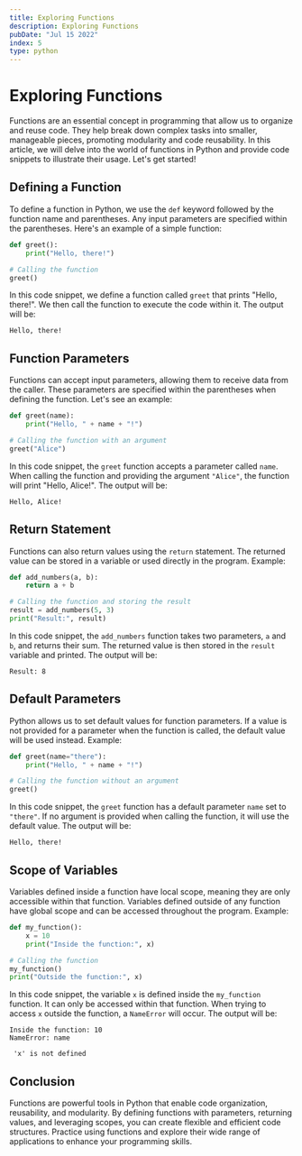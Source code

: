 ```yaml
---
title: Exploring Functions
description: Exploring Functions
pubDate: "Jul 15 2022"
index: 5
type: python
---
```


# Exploring Functions

Functions are an essential concept in programming that allow us to organize and reuse code. They help break down complex tasks into smaller, manageable pieces, promoting modularity and code reusability. In this article, we will delve into the world of functions in Python and provide code snippets to illustrate their usage. Let's get started!

## Defining a Function

To define a function in Python, we use the `def` keyword followed by the function name and parentheses. Any input parameters are specified within the parentheses. Here's an example of a simple function:

```python
def greet():
    print("Hello, there!")

# Calling the function
greet()
```

In this code snippet, we define a function called `greet` that prints "Hello, there!". We then call the function to execute the code within it. The output will be:

```
Hello, there!
```

## Function Parameters

Functions can accept input parameters, allowing them to receive data from the caller. These parameters are specified within the parentheses when defining the function. Let's see an example:

```python
def greet(name):
    print("Hello, " + name + "!")

# Calling the function with an argument
greet("Alice")
```

In this code snippet, the `greet` function accepts a parameter called `name`. When calling the function and providing the argument `"Alice"`, the function will print "Hello, Alice!". The output will be:

```
Hello, Alice!
```

## Return Statement

Functions can also return values using the `return` statement. The returned value can be stored in a variable or used directly in the program. Example:

```python
def add_numbers(a, b):
    return a + b

# Calling the function and storing the result
result = add_numbers(5, 3)
print("Result:", result)
```

In this code snippet, the `add_numbers` function takes two parameters, `a` and `b`, and returns their sum. The returned value is then stored in the `result` variable and printed. The output will be:

```
Result: 8
```

## Default Parameters

Python allows us to set default values for function parameters. If a value is not provided for a parameter when the function is called, the default value will be used instead. Example:

```python
def greet(name="there"):
    print("Hello, " + name + "!")

# Calling the function without an argument
greet()
```

In this code snippet, the `greet` function has a default parameter `name` set to `"there"`. If no argument is provided when calling the function, it will use the default value. The output will be:

```
Hello, there!
```

## Scope of Variables

Variables defined inside a function have local scope, meaning they are only accessible within that function. Variables defined outside of any function have global scope and can be accessed throughout the program. Example:

```python
def my_function():
    x = 10
    print("Inside the function:", x)

# Calling the function
my_function()
print("Outside the function:", x)
```

In this code snippet, the variable `x` is defined inside the `my_function` function. It can only be accessed within that function. When trying to access `x` outside the function, a `NameError` will occur. The output will be:

```
Inside the function: 10
NameError: name

 'x' is not defined
```

## Conclusion

Functions are powerful tools in Python that enable code organization, reusability, and modularity. By defining functions with parameters, returning values, and leveraging scopes, you can create flexible and efficient code structures. Practice using functions and explore their wide range of applications to enhance your programming skills.
